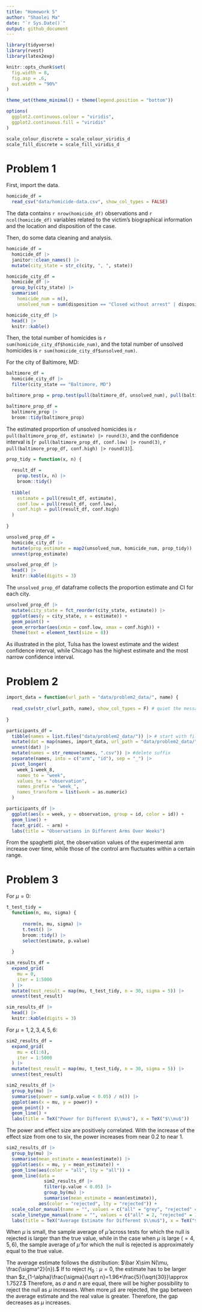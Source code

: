 ```yaml
---
title: "Homework 5"
author: "Shaolei Ma"
date: "`r Sys.Date()`"
output: github_document
---
```


```r
library(tidyverse)
library(rvest)
library(latex2exp)

knitr::opts_chunk$set(
  fig.width = 8,
  fig.asp = .6,
  out.width = "90%"
)

theme_set(theme_minimal() + theme(legend.position = "bottom"))

options(
  ggplot2.continuous.colour = "viridis",
  ggplot2.continuous.fill = "viridis"
)

scale_colour_discrete = scale_colour_viridis_d
scale_fill_discrete = scale_fill_viridis_d
```

# Problem 1

First, import the data.

```r
homicide_df =
  read_csv("data/homicide-data.csv", show_col_types = FALSE)
```

The data contains `r nrow(homicide_df)` observations and `r ncol(homicide_df)` variables related to the victim's biographical information and the location and disposition of the case.

Then, do some data cleaning and analysis.

```r
homicide_df = 
  homicide_df |> 
  janitor::clean_names() |> 
  mutate(city_state = str_c(city, ", ", state))

homicide_city_df = 
  homicide_df |> 
  group_by(city_state) |> 
  summarise(
    homicide_num = n(), 
    unsolved_num = sum(disposition == "Closed without arrest" | disposition == "Open/No arrest"))

homicide_city_df |> 
  head() |> 
  knitr::kable()
```

Then, the total number of homicides is `r sum(homicide_city_df$homicide_num)`, and the total number of unsolved homicides is `r sum(homicide_city_df$unsolved_num)`.

For the city of Baltimore, MD:
```r
baltimore_df =
  homicide_city_df |> 
  filter(city_state == "Baltimore, MD")

baltimore_prop = prop.test(pull(baltimore_df, unsolved_num), pull(baltimore_df, homicide_num))

baltimore_prop_df = 
  baltimore_prop |> 
  broom::tidy(baltimore_prop)
```

The estimated proportion of unsolved homicides is `r pull(baltimore_prop_df, estimate) |> round(3)`, and the confidence interval is [`r pull(baltimore_prop_df, conf.low) |> round(3)`, `r pull(baltimore_prop_df, conf.high) |> round(3)`].

```r
prop_tidy = function(x, n) {
  
  result_df =
    prop.test(x, n) |> 
    broom::tidy()
  
  tibble(
    estimate = pull(result_df, estimate),
    conf.low = pull(result_df, conf.low),
    conf.high = pull(result_df, conf.high)
  )
  
}

unsolved_prop_df = 
  homicide_city_df |> 
  mutate(prop_estimate = map2(unsolved_num, homicide_num, prop_tidy)) |> 
  unnest(prop_estimate)

unsolved_prop_df |> 
  head() |> 
  knitr::kable(digits = 3)
```

The `unsolved_prop_df` dataframe collects the proportion estimate and CI for each city.

```r
unsolved_prop_df |> 
  mutate(city_state = fct_reorder(city_state, estimate)) |> 
  ggplot(aes(y = city_state, x = estimate)) +
  geom_point() +
  geom_errorbar(aes(xmin = conf.low, xmax = conf.high)) +
  theme(text = element_text(size = 8))
```

As illustrated in the plot, Tulsa has the lowest estimate and the widest confidence interval, while Chicago has the highest estimate and the most narrow confidence interval.

# Problem 2
```r
import_data = function(url_path = "data/problem2_data/", name) {
  
  read_csv(str_c(url_path, name), show_col_types = F) # quiet the message
  
}

participants_df =
  tibble(names = list.files("data/problem2_data/")) |> # start with file names
  mutate(dat = map(names, import_data, url_path = "data/problem2_data/")) |> # read in data
  unnest(dat) |> 
  mutate(names = str_remove(names, ".csv")) |> #delete suffix
  separate(names, into = c("arm", "id"), sep = "_") |> 
  pivot_longer(
    week_1:week_8,
    names_to = "week",
    values_to = "observation",
    names_prefix = "week_",
    names_transform = list(week = as.numeric)
  )

participants_df |> 
  ggplot(aes(x = week, y = observation, group = id, color = id)) +
  geom_line() +
  facet_grid(. ~ arm) +
  labs(title = "Observations in Different Arms Over Weeks")
```

From the spaghetti plot, the observation values of the experimental arm increase over time, while those of the control arm fluctuates within a certain range.

# Problem 3

For $\mu=0$:
```r
t_test_tidy =
  function(n, mu, sigma) {
    
      rnorm(n, mu, sigma) |> 
      t.test() |> 
      broom::tidy() |> 
      select(estimate, p.value)
    
  }

sim_results_df =
  expand_grid(
    mu = 0,
    iter = 1:5000
  ) |> 
  mutate(test_result = map(mu, t_test_tidy, n = 30, sigma = 5)) |> 
  unnest(test_result)

sim_results_df |>
  head() |> 
  knitr::kable(digits = 3)
```

For $\mu={1,2,3,4,5,6}$:
```r
sim2_results_df = 
  expand_grid(
    mu = c(1:6),
    iter = 1:5000
  ) |> 
  mutate(test_result = map(mu, t_test_tidy, n = 30, sigma = 5)) |> 
  unnest(test_result)

sim2_results_df |> 
  group_by(mu) |> 
  summarise(power = sum(p.value < 0.05) / n()) |> 
  ggplot(aes(x = mu, y = power)) + 
  geom_point() +
  geom_line() +
  labs(title = TeX("Power for Different $\\mu$"), x = TeX("$\\mu$"))
```

The power and effect size are positively correlated. With the increase of the effect size from one to six, the power increases from near 0.2 to near 1.

```r
sim2_results_df |> 
  group_by(mu) |> 
  summarise(mean_estimate = mean(estimate)) |> 
  ggplot(aes(x = mu, y = mean_estimate)) +
  geom_line(aes(color = "all", lty = "all")) +
  geom_line(data = 
              sim2_results_df |>
              filter(p.value < 0.05) |> 
              group_by(mu) |> 
              summarise(mean_estimate = mean(estimate)),
            aes(color = "rejected", lty = "rejected")) +
  scale_color_manual(name = "", values = c("all" = "grey", "rejected" = "red")) +
  scale_linetype_manual(name = "", values = c("all" = 2, "rejected" = 1)) +
  labs(title = TeX("Average Estimate for Different $\\mu$"), x = TeX("$\\mu$"), y = TeX("Average Estimate of $\\hat{\\mu}$"))
```

When $\mu$ is small, the sample average of $\hat\mu$ across tests for which the null is rejected is larger than the true value, while in the case when $\mu$ is large ($=4,5,6$), the sample average of $\hat\mu$ for which the null is rejected is approximately equal to the true value.

The average estimate follows the distribution: $\bar X\sim N(\mu, \frac{\sigma^2}{n}).$ If to reject $H_0: \mu=0$, the estimate has to be larger than $z_{1-\alpha}\frac{\sigma}{\sqrt n}=1.96*\frac{5}{\sqrt{30}}\approx 1.7527.$ Therefore, as $\sigma$ and $n$ are equal, there will be higher possibility to reject the null as $\mu$ increases. When more $\hat\mu s$ are rejected, the gap between the average estimate and the real value is greater. Therefore, the gap decreases as $\mu$ increases.
